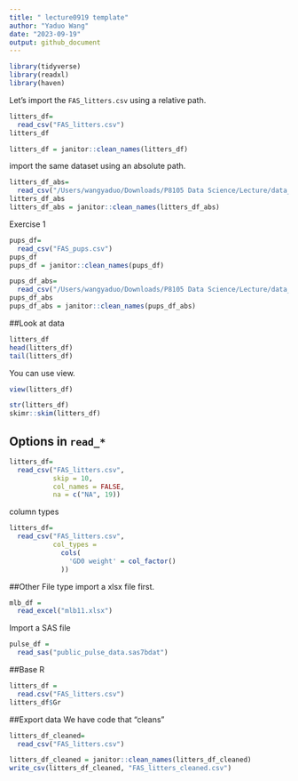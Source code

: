 ```yaml
---
title: " lecture0919 template"
author: "Yaduo Wang"
date: "2023-09-19"
output: github_document
---
```


```r
library(tidyverse)
library(readxl)
library(haven)
```

Let's import the `FAS_litters.csv` using a relative path.
```r
litters_df=
  read_csv("FAS_litters.csv")
litters_df
```

```r
litters_df = janitor::clean_names(litters_df)
```

import the same dataset using an absolute path.
```r
litters_df_abs=
  read_csv("/Users/wangyaduo/Downloads/P8105 Data Science/Lecture/data_wrangling-I/FAS_litters.csv")
litters_df_abs
litters_df_abs = janitor::clean_names(litters_df_abs)
```

Exercise 1
```r
pups_df=
  read_csv("FAS_pups.csv")
pups_df
pups_df = janitor::clean_names(pups_df)
```

```r
pups_df_abs=
  read_csv("/Users/wangyaduo/Downloads/P8105 Data Science/Lecture/data_wrangling-I/FAS_pups.csv")
pups_df_abs
pups_df_abs = janitor::clean_names(pups_df_abs)

```

##Look at data
```r
litters_df
head(litters_df)
tail(litters_df)
```

You can use view.
```r
view(litters_df)
```

```r
str(litters_df)
skimr::skim(litters_df)
```

## Options in `read_*`

```r
litters_df=
  read_csv("FAS_litters.csv", 
           skip = 10, 
           col_names = FALSE, 
           na = c("NA", 19))
```

column types 
```r
litters_df=
  read_csv("FAS_litters.csv", 
           col_types = 
             cols(
               'GD0 weight' = col_factor()
             ))
```

##Other File type
import a xlsx file first.
```r
mlb_df = 
  read_excel("mlb11.xlsx")
```

Import a SAS file
```r
pulse_df = 
  read_sas("public_pulse_data.sas7bdat")
```

##Base R

```r
litters_df = 
  read.csv("FAS_litters.csv")
litters_df$Gr
```

##Export data 
We have code that "cleans"
```r
litters_df_cleaned=
  read_csv("FAS_litters.csv")

litters_df_cleaned = janitor::clean_names(litters_df_cleaned)
write_csv(litters_df_cleaned, "FAS_litters_cleaned.csv")
```

